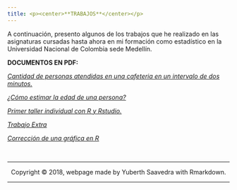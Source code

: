 ```yaml
---
title: <p><center>**TRABAJOS**</center></p>
---
```

A continuación, presento algunos de los trabajos que he realizado en las asignaturas cursadas hasta ahora en mi formación como estadístico en la Universidad Nacional de Colombia sede Medellín.


**DOCUMENTOS EN PDF:**

[*Cantidad de personas atendidas en una cafeteria en un intervalo de dos minutos.*](https://github.com/yuasaavedraco/yuasaavedraco.github.io/blob/master/Documentos/CANTIDAD%20DE%20PERSONAS%20ATENDIDAS%20EN%20UN%20INTERVALO%20DE%20DOS%20MINUTOS.pdf)

[*¿Cómo estimar la edad de una persona?*](https://github.com/yuasaavedraco/yuasaavedraco.github.io/blob/master/Documentos/C%C3%93MO%20ESTIMAR%20LA%20ESTATURA%20DE%20UN%20PERSONA.pptx.pdf)

[*Primer taller individual con R y Rstudio.*](https://github.com/yuasaavedraco/yuasaavedraco.github.io/blob/master/Documentos/PRIMER%20TALLER%20INDIVIDUAL%20CON%20R%20Y%20RSTUDIO.pdf)

[*Trabajo Extra*](https://github.com/yuasaavedraco/yuasaavedraco.github.io/blob/master/Documentos/TRABAJO%20EXTRA.pdf)

[*Corrección de una gráfica en R*](https://github.com/yuasaavedraco/yuasaavedraco.github.io/blob/master/Documentos/CORRECCI%C3%93N%20DE%20UNA%20GR%C3%81FICA%20EN%20R.pdf)



<br>
<hr>
<p><center>Copyright &copy; 2018, webpage made by Yuberth Saavedra with Rmarkdown.</center></p>
<hr>